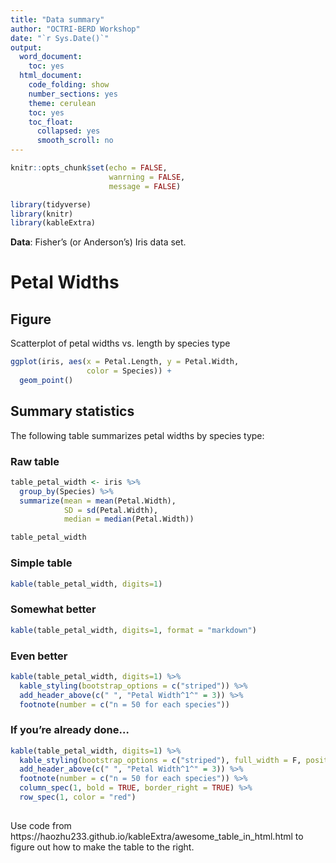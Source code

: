 ```yaml
---
title: "Data summary"
author: "OCTRI-BERD Workshop"
date: "`r Sys.Date()`"
output:
  word_document:
    toc: yes
  html_document:
    code_folding: show
    number_sections: yes
    theme: cerulean
    toc: yes
    toc_float:
      collapsed: yes
      smooth_scroll: no
---
```


```r
knitr::opts_chunk$set(echo = FALSE,
                      wanrning = FALSE,
                      message = FALSE)
```


```r
library(tidyverse)
library(knitr)
library(kableExtra)
```

__Data__: Fisher's (or Anderson's) Iris data set. 

# Petal Widths

## Figure

Scatterplot of petal widths vs. length by species type

```r
ggplot(iris, aes(x = Petal.Length, y = Petal.Width, 
                 color = Species)) +
  geom_point()
```


## Summary statistics

The following table summarizes petal widths by species type:

### Raw table

```r
table_petal_width <- iris %>% 
  group_by(Species) %>% 
  summarize(mean = mean(Petal.Width),
            SD = sd(Petal.Width),
            median = median(Petal.Width))

table_petal_width
```

### Simple table


```r
kable(table_petal_width, digits=1)
```

### Somewhat better

```r
kable(table_petal_width, digits=1, format = "markdown")
```

### Even better

```r
kable(table_petal_width, digits=1) %>%
  kable_styling(bootstrap_options = c("striped")) %>%
  add_header_above(c(" ", "Petal Width^1^" = 3)) %>%
  footnote(number = c("n = 50 for each species")) 
```

### If you're already done...

```r
kable(table_petal_width, digits=1) %>%
  kable_styling(bootstrap_options = c("striped"), full_width = F, position = "float_right") %>%
  add_header_above(c(" ", "Petal Width^1^" = 3)) %>%
  footnote(number = c("n = 50 for each species")) %>% 
  column_spec(1, bold = TRUE, border_right = TRUE) %>% 
  row_spec(1, color = "red")
  
```
Use code from https://haozhu233.github.io/kableExtra/awesome_table_in_html.html to figure out how to make the table to the right.


